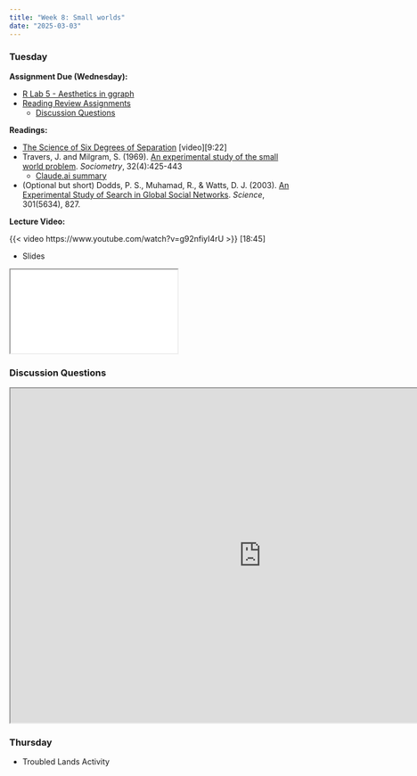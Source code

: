 ```yaml
---
title: "Week 8: Small worlds"
date: "2025-03-03"
---
```


### Tuesday

**Assignment Due (Wednesday):**

* [R Lab 5 - Aesthetics in ggraph](/assignments/r_lab_5_%E2%80%93_aesthetics_in_ggraph.qmd)
* [Reading Review Assignments](/syllabus/syllabus.qmd#reading-review-assignments) 
  * [Discussion Questions](#discussion-questions)

**Readings:** 

* [The Science of Six Degrees of Separation](https://www.youtube.com/watch?v=TcxZSmzPw8k) [video][9:22]
* Travers, J. and Milgram, S. (1969). [An experimental study of the small world problem](https://www-jstor-org.ezproxy.lib.purdue.edu/stable/2786545). *Sociometry*, 32(4):425-443
  * [Claude.ai summary](./pages/Travers-summary.qmd)
* (Optional but short) Dodds, P. S., Muhamad, R., & Watts, D. J. (2003). [An Experimental Study of Search in Global Social Networks](https://science-sciencemag-org.ezproxy.lib.purdue.edu/content/301/5634/827). *Science*, 301(5634), 827.

**Lecture Video:**

{{< video https://www.youtube.com/watch?v=g92nfiyI4rU >}} [18:45]

* Slides

<iframe class='slide-deck' src="/lectures/content_lectures/small_worlds.html"></iframe>

### Discussion Questions

<iframe src="https://pollev-embeds.com/discourses/lynmGy0N0qneA2ZLNYZnH/respond" width="900px" height="600px"></iframe>


### Thursday

* Troubled Lands Activity